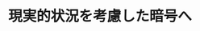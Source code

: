 ﻿---
title: "現実的状況を考慮した暗号へ"
category: "情報理工学院"
vol: 72
interviewee: "田中 圭介"
url: "http://crypto.mist.i.u-tokyo.ac.jp/crest/english/about/tanaka.html"
tags: ["システム","計算","電子","暗号","インターネット"]
pdf: "72-4-tanaka.pdf"
career: ""
pdfurl: "72-4-tanaka/72-4-tanaka.pdf"
preface: "田中先生らの研究室では暗号理論の研究が行われている。暗号理論とは、暗号の計算手順や実際の利用手順、およびそれらの安全性などを研究する分野である。その研究範囲は広く、電子的に秘密のやりとりをするものは全て暗号理論に入ると考えてよいだろう。私たちがインターネット、金融などのシステムを安心して使えるのも、この研究分野があってこそといえる。本稿では先生らの研究の中から、暗号の理論的研究が始まるきっかけとなった、秘密分散と公開鍵暗号に関するものを、それぞれ紹介する。"
---
